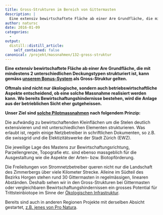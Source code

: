 ```yaml
---
title: Gross-Strukturen im Bereich von Gittermasten
description: |
  Eine extensiv bewirtschaftete Fläche ab einer Are Grundfläche, die mit mindestens 2 unterschiedlichen Deckungstypen strukturiert ist, kann gemäss unserem Bonus-System als Gross-Struktur gelten. Oftmals sind nicht nur ökologische, sondern auch betriebswirtschaftliche Aspekte entscheidend, ob solch eine Massnahme realisiert werden kann. Wo bereits Bewirtschaftungshindernisse bestehen, wird die Anlage aus der betrieblichen Sicht eher gutgeheissen. Unser Ziel sind solche Pilotmassnahmen nach folgendem Prinzip: 
author: natursc
date: 2016-01-09
categories:
  - 
output:
  distill::distill_article:
    self_contained: false
canonical: /projekt/massnahmen/132-gross-struktur
---
```



**Eine extensiv bewirtschaftete Fläche ab einer Are Grundfläche, die mit
mindestens 2 unterschiedlichen Deckungstypen strukturiert ist, kann
gemäss [unserem
Bonus-System](images/dokumente/Bonussystem_WiCoZ.pdf) als Gross-Struktur
gelten.**

**Oftmals sind nicht nur ökologische, sondern auch
betriebswirtschaftliche Aspekte entscheidend, ob eine solche Massnahme
realisiert werden kann. Wo bereits Bewirtschaftungshindernisse bestehen,
wird die Anlage aus der betrieblichen Sicht eher gutgeheissen.**

**Unser Ziel sind [solche
Pilotmassnahmen](projekt/resultate/133-erste-mast-strukturen) nach
folgendem Prinzip:**

Die aufwändig zu bewirtschaftenden Kleinflächen um die Stelen deutlich
extensivieren und mit unterschiedlichen Elementen strukturieren. Was
erlaubt ist, regeln einige Netzbetreiber in schriftlichen Dokumenten, so
z.B. die swissgrid und die Elektizitätswerke der Stadt Zürich (EWZ).

Die jeweilige Lage des Mastens zur Bewirtschaftungsrichtung,
Parzellengrenze, Topografie etc. sind ebenso massgeblich für die
Ausgestaltung wie die Aspekte der Arten- bzw. Biotopförderung. 

Die Freileitungen von Stromnetzbetreiber queren nicht nur die Landschaft
des Zimmerbergs über viele Kilometer Strecke. Alleine im Südteil des
Bezirks Horgen stehen rund 30 Gittermasten in regelmässigen, linearen
Abständen. Deshalb sehen wir in den Gross-Strukturen bei Gittermasten
oder vergleichbaren Bewirtschaftungshindernissen ein grosses Potential
für Trittsteinbiotope im Sinne der [Ökologischen
Infrastruktur](https://www.oekologische-infrastruktur.ch/).

Bereits sind auch in anderen Regionen Projekte mit derselben Absicht
gestartet, [z.B. jenes von Pro
Natura](https://www.pronatura.ch/de/gelbbauchunken-unter-strommasten).

 

 

<!--http://wieselundco.ch/projekt/massnahmen/132-gross-struktur-->
